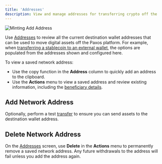 ```yaml
---
title: 'Addresses'
description: View and manage addresses for transferring crypto off the Paxos platform.
---
```


[addresses]: https://dashboard.paxos.com/dashboard/addresses
[beneficiary]: dashboard/travel-rule.mdx
[transferring]: dashboard/transfer.mdx
[external-wallet]: dashboard/transfer.mdx#transfer-to-an-external-wallet-or-bank-account

![Minting Add Address](/images/mint-add-address.png)

Use [Addresses][addresses] to review all the current destination wallet addresses that can be used to move digital assets off the Paxos platform.
For example, when [transferring a stablecoin to an external wallet][external-wallet], the options are populated from the addresses shown and configured here.

<Permissions value="view saved crypto addresses" />

To view a saved network address:

- Use the copy function in the **Address** column to quickly add an address to the clipboard.
- Use the **Actions** menu to view a saved address and review existing information, including the [beneficiary details][beneficiary].

## Add Network Address

<AddCryptoAddress />

Optionally, perform a test [transfer][external-wallet] to ensure you can send assets to the destination wallet address.

## Delete Network Address

On the [Addresses][addresses] screen, use **Delete** in the **Actions** menu to permanently remove a saved network address.
Any future withdrawals to the address will fail unless you add the address again.

<Permissions value="add or delete crypto addresses" />
